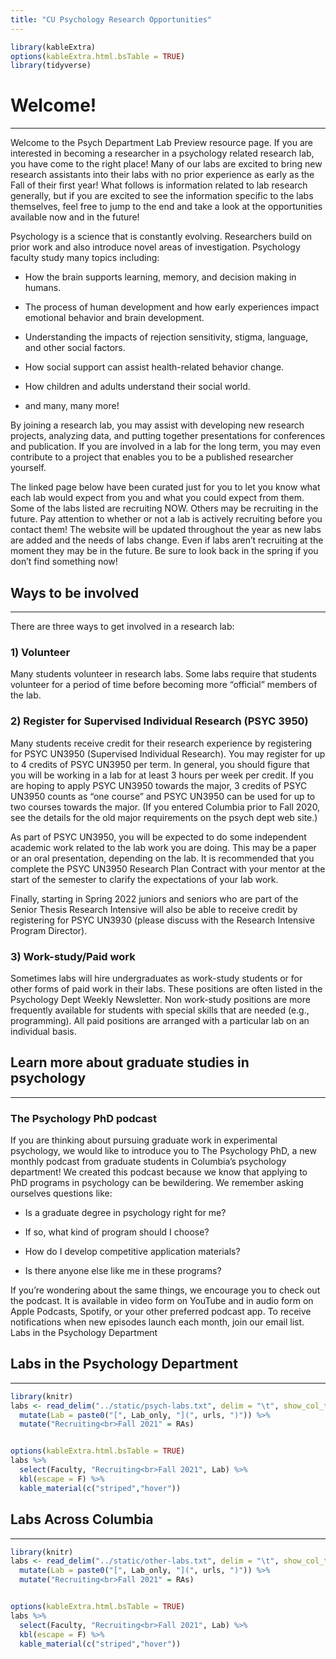 ```yaml
---
title: "CU Psychology Research Opportunities"
---
```


```r
library(kableExtra)
options(kableExtra.html.bsTable = TRUE)
library(tidyverse)
```

# Welcome! 

***

Welcome to the Psych Department Lab Preview resource page.  If you are interested in becoming a researcher in a psychology related research lab, you have come to the right place!  Many of our labs are excited to bring new research assistants into their labs with no prior experience as early as the Fall of their first year!  What follows is information related to lab research generally, but if you are excited to see the information specific to the labs themselves, feel free to jump to the end and take a look at the opportunities available now and in the future!

Psychology is a science that is constantly evolving. Researchers build on prior work and also introduce novel areas of investigation. Psychology faculty study many topics including:

*	How the brain supports learning, memory, and decision making in humans.

* The process of human development and how early experiences impact emotional behavior and brain development.

*	Understanding the impacts of rejection sensitivity, stigma, language, and other social factors.

*	How social support can assist health-related behavior change.

*	How children and adults understand their social world.

*	and many, many more!

By joining a research lab, you may assist with developing new research projects, analyzing data, and putting together presentations for conferences and publication. If you are involved in a lab for the long term, you may even contribute to a project that enables you to be a published researcher yourself. 

The linked page below have been curated just for you to let you know what each lab would expect from you and what you could expect from them. Some of the labs listed are recruiting NOW. Others may be recruiting in the future. Pay attention to whether or not a lab is actively recruiting before you contact them! The website will be updated throughout the year as new labs are added and the needs of labs change.  Even if labs aren’t recruiting at the moment they may be in the future.  Be sure to look back in the spring if you don’t find something now!

## Ways to be involved

***
 
There are three ways to get involved in a research lab:

### 1) Volunteer
Many students volunteer in research labs. Some labs require that students volunteer for a period of time before becoming more “official” members of the lab.

### 2) Register for Supervised Individual Research (PSYC 3950)

Many students receive credit for their research experience by registering for PSYC UN3950 (Supervised Individual Research). You may register for up to 4 credits of PSYC UN3950 per term. In general, you should figure that you will be working in a lab for at least 3 hours per week per credit. If you are hoping to apply PSYC UN3950 towards the major, 3 credits of PSYC UN3950 counts as “one course” and PSYC UN3950 can be used for up to two courses towards the major. (If you entered Columbia prior to Fall 2020, see the details for the old major requirements on the psych dept web site.) 

As part of PSYC UN3950, you will be expected to do some independent academic work related to the lab work you are doing. This may be a paper or an oral presentation, depending on the lab. It is recommended that you complete the PSYC UN3950 Research Plan Contract with your mentor at the start of the semester to clarify the expectations of your lab work.

Finally, starting in Spring 2022 juniors and seniors who are part of the Senior Thesis Research Intensive will also be able to receive credit by registering for PSYC UN3930 (please discuss with the Research Intensive Program Director).

### 3) Work-study/Paid work

Sometimes labs will hire undergraduates as work-study students or for other forms of paid work in their labs. These positions are often listed in the Psychology Dept Weekly Newsletter.  Non work-study positions are more frequently available for students with special skills that are needed (e.g., programming). All paid positions are arranged with a particular lab on an individual basis.

## Learn more about graduate studies in psychology

***
 
### The Psychology PhD podcast

If you are thinking about pursuing graduate work in experimental psychology, we would like to introduce you to The Psychology PhD, a new monthly podcast from graduate students in Columbia’s psychology department! We created this podcast because we know that applying to PhD programs in psychology can be bewildering. We remember asking ourselves questions like:

*	Is a graduate degree in psychology right for me?

* If so, what kind of program should I choose?

*	How do I develop competitive application materials?

*	Is there anyone else like me in these programs?

If you’re wondering about the same things, we encourage you to check out the podcast. It is available in video form on YouTube and in audio form on Apple Podcasts, Spotify, or your other preferred podcast app. To receive notifications when new episodes launch each month, join our email list.
Labs in the Psychology Department

## Labs in the Psychology Department

***

```r
library(knitr)
labs <- read_delim("../static/psych-labs.txt", delim = "\t", show_col_types = FALSE) %>%
  mutate(Lab = paste0("[", Lab_only, "](", urls, ")")) %>%
  mutate("Recruiting<br>Fall 2021" = RAs)


options(kableExtra.html.bsTable = TRUE)
labs %>%
  select(Faculty, "Recruiting<br>Fall 2021", Lab) %>%
  kbl(escape = F) %>%
  kable_material(c("striped","hover"))

```


## Labs Across Columbia

***

```r
library(knitr)
labs <- read_delim("../static/other-labs.txt", delim = "\t", show_col_types = FALSE) %>%
  mutate(Lab = paste0("[", Lab_only, "](", urls, ")")) %>%
  mutate("Recruiting<br>Fall 2021" = RAs)


options(kableExtra.html.bsTable = TRUE)
labs %>%
  select(Faculty, "Recruiting<br>Fall 2021", Lab) %>%
  kbl(escape = F) %>%
  kable_material(c("striped","hover"))
```
